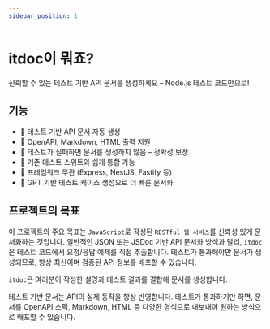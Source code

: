 ```yaml
---
sidebar_position: 1
---
```


# itdoc이 뭐죠?

신뢰할 수 있는 테스트 기반 API 문서를 생성하세요 – Node.js 테스트 코드만으로!

## 기능

- 🧪 테스트 기반 API 문서 자동 생성
- 📄 OpenAPI, Markdown, HTML 출력 지원
- 🚫 테스트가 실패하면 문서를 생성하지 않음 – 정확성 보장
- 🔧 기존 테스트 스위트와 쉽게 통합 가능
- 🧩 프레임워크 무관 (Express, NestJS, Fastify 등)
- 🤖 GPT 기반 테스트 케이스 생성으로 더 빠른 문서화

## 프로젝트의 목표

이 프로젝트의 주요 목표는 `JavaScript`로 작성된 `RESTful 웹 서비스`를 신뢰성 있게 문서화하는 것입니다. 일반적인 JSON 또는 JSDoc 기반 API 문서화 방식과 달리, `itdoc`은 테스트 코드에서 요청/응답 예제를 직접 추출합니다. 테스트가 통과해야만 문서가 생성되므로, 항상 최신이며 검증된 API 정보를 배포할 수 있습니다.

`itdoc`은 여러분이 작성한 설명과 테스트 결과를 결합해 문서를 생성합니다.

테스트 기반 문서는 API의 실제 동작을 항상 반영합니다. 테스트가 통과하기만 하면, 문서를 OpenAPI 스펙, Markdown, HTML 등 다양한 형식으로 내보내어 원하는 방식으로 배포할 수 있습니다.
